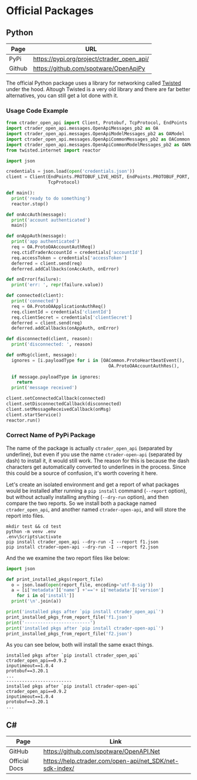 # Official Packages

## Python

| Page   | URL                                        |
| ------ | ------------------------------------------ |
| PyPi   | https://pypi.org/project/ctrader_open_api/ |
| Github | https://github.com/spotware/OpenApiPy      |

The official Python package uses a library for networking called
[Twisted](https://twisted.org/) under the hood. Altough Twisted is a very old
library and there are far better alternatives, you can still get a lot done with
it.

### Usage Code Example

```py
from ctrader_open_api import Client, Protobuf, TcpProtocol, EndPoints
import ctrader_open_api.messages.OpenApiMessages_pb2 as OA
import ctrader_open_api.messages.OpenApiModelMessages_pb2 as OAModel
import ctrader_open_api.messages.OpenApiCommonMessages_pb2 as OACommon
import ctrader_open_api.messages.OpenApiCommonModelMessages_pb2 as OAModelCommon
from twisted.internet import reactor

import json

credentials = json.load(open('credentials.json'))
client = Client(EndPoints.PROTOBUF_LIVE_HOST, EndPoints.PROTOBUF_PORT,
                TcpProtocol)

def main():
  print('ready to do something')
  reactor.stop()

def onAccAuth(message):
  print('account authenticated')
  main()

def onAppAuth(message):
  print('app authenticated')
  req = OA.ProtoOAAccountAuthReq()
  req.ctidTraderAccountId = credentials['accountId']
  req.accessToken = credentials['accessToken']
  deferred = client.send(req)
  deferred.addCallbacks(onAccAuth, onError)

def onError(failure):
  print('err: ', repr(failure.value))

def connected(client):
  print('connected')
  req = OA.ProtoOAApplicationAuthReq()
  req.clientId = credentials['clientId']
  req.clientSecret = credentials['clientSecret']
  deferred = client.send(req)
  deferred.addCallbacks(onAppAuth, onError)

def disconnected(client, reason):
  print('disconnected: ', reason)

def onMsg(client, message):
  ignores = [i.payloadType for i in [OACommon.ProtoHeartbeatEvent(),
	                                   OA.ProtoOAAccountAuthRes(),
																		 OA.ProtoOAApplicationAuthRes()]]
  if message.payloadType in ignores:
    return
  print('message received')

client.setConnectedCallback(connected)
client.setDisconnectedCallback(disconnected)
client.setMessageReceivedCallback(onMsg)
client.startService()
reactor.run()

```

### Correct Name of PyPi Package

The name of the package is actually `ctrader_open_api` (separated by underline),
but even if you use the name `ctrader-open-api` (separated by dash) to install
it, it would still work. The reason for this is because the dash characters get
automatically converted to underlines in the process. Since this could be a
source of confusion, it's worth covering it here.

Let's create an isolated environment and get a report of what packages would be
installed after running a `pip install` command (`--report` option), but without
actually installing anything (`--dry-run` option), and then compare the two
reports. So we install both a package named `ctrader_open_api`, and another
named `ctrader-open-api`, and will store the report into files.

```
mkdir test && cd test
python -m venv .env
.env\Scripts\activate
pip install ctrader_open_api --dry-run -I --report f1.json
pip install ctrader-open-api --dry-run -I --report f2.json
```

And the we examine the two report files like below:

```py
import json

def print_installed_pkgs(report_file)
  o = json.load(open(report_file, encoding='utf-8-sig'))
  a = [i['metadata']['name'] +'=='+ i['metadata']['version']
    for i in o['install']]
  print('\n'.join(a))

print('installed pkgs after `pip install ctrader_open_api`')
print_installed_pkgs_from_report_file('f1.json')
print('-------------------------')
print('installed pkgs after `pip install ctrader-open-api`')
print_installed_pkgs_from_report_file('f2.json')
```

As you can see below, both will install the same exact things.

```
installed pkgs after `pip install ctrader_open_api`
ctrader_open_api==0.9.2
inputimeout==1.0.4
protobuf==3.20.1
...
-------------------------
installed pkgs after `pip install ctrader-open-api`
ctrader_open_api==0.9.2
inputimeout==1.0.4
protobuf==3.20.1
...
```

## C#

| Page          | Link                                                     |
| ------------- | -------------------------------------------------------- |
| GitHub        | https://github.com/spotware/OpenAPI.Net                  |
| Official Docs | https://help.ctrader.com/open-api/net_SDK/net-sdk-index/ |
